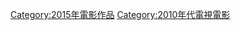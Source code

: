 {{portal|电影|电视}}
{{year by category
|m=2
|c=0
|d=1
|y=5
|cat=電視電影
|sortkey=Films
|parent=各年电视电影
|subcat=2015年電視
}}
[[Category:2015年電影作品|Category:2015年電影作品]]
[[Category:2010年代電視電影|Category:2010年代電視電影]]